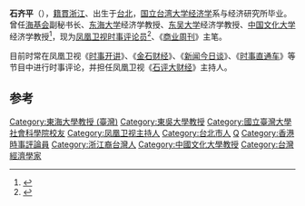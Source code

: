 '''石齐平'''（{{bd|1946年}}），[[籍貫|籍貫]][[浙江|浙江]]、出生于[[台北|台北]]，[[国立台湾大学|国立台湾大学]][[经济学|经济学]]系与经济研究所毕业。曾任[[海基会|海基会]]副秘书长、[[東海大學_(台灣)|东海大学]]经济学教授、[[東吳大學_(台灣)|东吴大学]]经济学教授、[[中国文化大学|中国文化大学]]经济学教授<ref>{{cite web|url=http://www.emkt.com.cn/article/21/2197.html|title=新经济的动力|work=《销售与市场》|date=2000-07-20|accessdate=2010-05-14|archive-date=2008-01-08|archive-url=https://web.archive.org/web/20080108144118/http://www.emkt.com.cn/article/21/2197.html|dead-url=no}}</ref>，现为[[凤凰卫视|凤凰卫视]][[时事评论员|时事评论员]]<ref>{{cite news |title=歐美霸權的潮起潮落 |url=https://www.chinatimes.com/newspapers/20210103000466-260109 |author=石齊平 |work=[[中國時報|中國時報]] |date=2021-01-03 |accessdate=2021-01-03 |quote= |archive-date=2021-01-27 |archive-url=https://web.archive.org/web/20210127181528/https://www.chinatimes.com/newspapers/20210103000466-260109 |dead-url=no }}</ref>、《[[商業周刊_(台灣)|商业周刊]]》主笔。

目前时常在凤凰卫视《[[时事开讲|时事开讲]]》、《[[金石财经|金石财经]]》、《[[新闻今日谈|新闻今日谈]]》、《[[时事直通车|时事直通车]]》等节目中进行时事评论，并担任凤凰卫视《[[石评大财经|石评大财经]]》主持人。

==参考==
{{reflist}}

{{Taiwan-bio-stub}}

{{DEFAULTSORT:Shi石}}
[[Category:東海大學教授_(臺灣)|Category:東海大學教授 (臺灣)]]
[[Category:東吳大學教授|Category:東吳大學教授]]
[[Category:國立臺灣大學社會科學院校友|Category:國立臺灣大學社會科學院校友]]
[[Category:凤凰卫视主持人|Category:凤凰卫视主持人]]
[[Category:台北市人|Category:台北市人]]
[[Category:石姓|Q]]
[[Category:香港時事評論員|Category:香港時事評論員]]
[[Category:浙江裔台灣人|Category:浙江裔台灣人]]
[[Category:中國文化大學教授|Category:中國文化大學教授]]
[[Category:台灣經濟學家|Category:台灣經濟學家]]